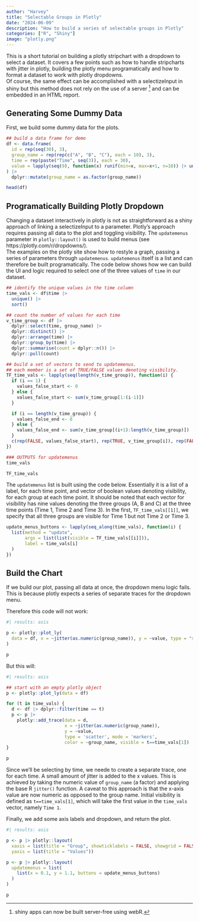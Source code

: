 ```yaml
---
author: "Harvey"
title: "Selectable Groups in Plotly"
date: "2024-06-09"
description: "How to build a series of selectable groups in Plotly"
categories: ["R", "Shiny"]
image: "plotly.png"
---
```


This is a short tutorial on building a plotly stripchart with a dropdown to select a dataset.  It covers a few points such as how to handle stripcharts with jitter in plotly, building the plotly menu programatically and how to format a dataset to work with plotly dropdowns.  
Of course, the same effect can be accomplished with a selectizeInput in shiny but this method does not rely on the use of a server [^1] and can be embedded in an HTML report.

## Generating Some Dummy Data
First, we build some dummy data for the plots.

```r
## build a data frame for demo
df <- data.frame(
  id = rep(seq(30), 3),
  group_name = rep(rep(c("A", "B", "C"), each = 10), 3),
  time = rep(paste("Time", seq(3)), each = 30),
  value = lapply(seq(9), function(x) runif(min=x, max=x+1, n=10)) |> unlist()
) |> 
  dplyr::mutate(group_name = as.factor(group_name))

head(df)
```

## Programatically Building Plotly Dropdown
Changing a dataset interactively in plotly is not as straightforward as a shiny approach of linking a selectizeInput to a parameter.  Plotly's approach requires passing all data to the plot and toggling visibility.  The `updatemenus` parameter in `plotly::layout()` is used to build menus (see https://plotly.com/r/dropdowns/).  
The examples on the plotly site show how to restyle a graph, passing a series of parameters through `updatemenus`.  `updatemenus` itself is a list and can therefore be built programatically.  The code below shows how we can build the UI and logic required to select one of the three values of `time` in our dataset.

```r
## identify the unique values in the time column
time_vals <- df$time |> 
  unique() |> 
  sort()

## count the number of values for each time
v_time_group <- df |>
  dplyr::select(time, group_name) |>
  dplyr::distinct() |>
  dplyr::arrange(time) |>
  dplyr::group_by(time) |>
  dplyr::summarise(count = dplyr::n()) |>
  dplyr::pull(count)

## build a set of vectors to send to updatemenus.
## each member is a set of TRUE/FALSE values denoting visibility.
TF_time_vals <- lapply(seq(length(v_time_group)), function(i) {
  if (i == 1) {
    values_false_start <- 0
  } else {
    values_false_start <- sum(v_time_group[1:(i-1)])
  }

  if (i == length(v_time_group)) {
    values_false_end <- 0
  } else {
    values_false_end <- sum(v_time_group[(i+1):length(v_time_group)])
  }
  c(rep(FALSE, values_false_start), rep(TRUE, v_time_group[i]), rep(FALSE, values_false_end))
})
```

```r
### OUTPUTS for updatemenus
time_vals

TF_time_vals
```

The `updatemenus` list is built using the code below.  Essentially it is a list of a label, for each time point, and vector of boolean values denoting visibility, for each group at each time point.  It should be noted that each vector for visibility has nine values denoting the three groups (A, B and C) at the three time points (Time 1, Time 2 and Time 3).  In the first, `TF_time_vals[[1]]`, we specify that all three groups are visible for Time 1 but not Time 2 or Time 3.

```r
update_menus_buttons <- lapply(seq_along(time_vals), function(i) {
  list(method = "update",
       args = list(list(visible = TF_time_vals[[i]])),
       label = time_vals[i]
  )
})
```


## Build the Chart
If we build our plot, passing all data at once, the dropdown menu logic fails.  This is because plotly expects a series of separate traces for the dropdown menu.

Therefore this code will not work:

```r
#| results: asis

p <- plotly::plot_ly(
  data = df, x = ~jitter(as.numeric(group_name)), y = ~value, type = "scatter", mode = "markers", color = ~group_name
)

p
```

But this will:
```r
#| results: asis

## start with an empty plotly object
p <- plotly::plot_ly(data = df)

for (t in time_vals) {
  d <- df |> dplyr::filter(time == t)
  p <- p |>
    plotly::add_trace(data = d,
                      x = ~jitter(as.numeric(group_name)),
                      y = ~value,
                      type = 'scatter', mode = 'markers',
                      color = ~group_name, visible = t==time_vals[1])
}

p
```

Since we'll be selecting by time, we neede to create a separate trace, one for each time.  A small amount of jitter is added to the x values.  This is achieved by taking the numeric value of `group_name` (a factor) and applying the base R `jitter()` function.  A caveat to this approach is that the x-axis value are now numeric as opposed to the group name.  Initial visibility is defined as `t==time_vals[1]`, which will take the first value in the `time_vals` vector, namely `Time 1`.

Finally, we add some axis labels and dropdown, and return the plot.

```r
#| results: asis

p <- p |> plotly::layout(
  xaxis = list(title = "Group", showticklabels = FALSE, showgrid = FALSE),
  yaxis = list(title = "Values"))

p <- p |> plotly::layout(
  updatemenus = list(
    list(x = 0.1, y = 1.1, buttons = update_menus_buttons)
  )
)

p
```

<!-- ![](plotly_group_select.gif) -->

[^1]: shiny apps can now be built server-free using webR.
